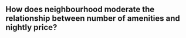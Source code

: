 ## How does neighbourhood moderate the relationship between number of amenities and nightly price?

```r


```